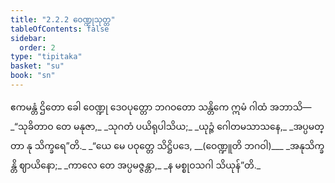 ```yaml
---
title: "2.2.2 ဝေဏ္ဍုသုတ္တ"
tableOfContents: false
sidebar:
  order: 2
type: "tipitaka"
basket: "su"
book: "sn"
---
```



<DynamicBreadcrumb />

<Division number="93" book="sn" e="ch" v="18" p="295">

<Paragraph number="433" book="sn">
ဧကမန္တံ ဌိတော ခေါ ဝေဏ္ဍု ဒေဝပုတ္တော ဘဂဝတော သန္တိကေ ဣမံ ဂါထံ အဘာသိ—
</Paragraph>

<Paragraph number="434" type="verses" book="sn">
_“သုခိတာဝ တေ မနုဇာ,_  
_သုဂတံ ပယိရုပါသိယ;_  
_ယုဉ္ဇံ ဂေါတမသာသနေ,_  
_အပ္ပမတ္တာ နု သိက္ခရေ”တိ._  

</Paragraph>

<Paragraph number="435" type="verses" book="sn">
_“ယေ မေ ပဝုတ္တေ သိဋ္ဌိပဒေ, __(ဝေဏ္ဍူတိ ဘဂဝါ)___  
_အနုသိက္ခန္တိ ဈာယိနော;_  
_ကာလေ တေ အပ္ပမဇ္ဇန္တာ,_  
_န မစ္စုဝသဂါ သိယုန်”တိ._
</Paragraph>
</Division>